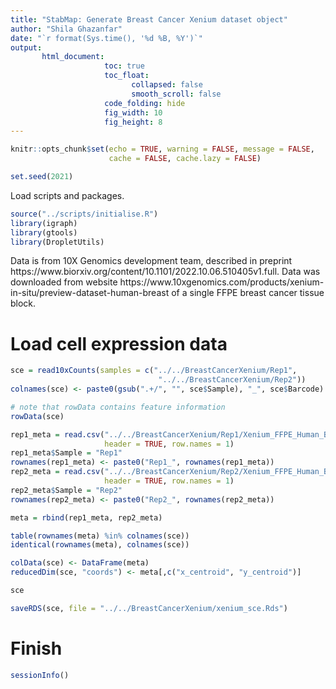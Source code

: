 ```yaml
---
title: "StabMap: Generate Breast Cancer Xenium dataset object"
author: "Shila Ghazanfar"
date: "`r format(Sys.time(), '%d %B, %Y')`"
output:
       html_document:
                     toc: true
                     toc_float:
                           collapsed: false
                           smooth_scroll: false
                     code_folding: hide
                     fig_width: 10 
                     fig_height: 8
---
```

  
```r
knitr::opts_chunk$set(echo = TRUE, warning = FALSE, message = FALSE,
                      cache = FALSE, cache.lazy = FALSE)
```

```r
set.seed(2021)
```

Load scripts and packages.

```r
source("../scripts/initialise.R")
library(igraph)
library(gtools)
library(DropletUtils)
```

Data is from 10X Genomics development team, described in preprint 
https://www.biorxiv.org/content/10.1101/2022.10.06.510405v1.full. 
Data was downloaded from website https://www.10xgenomics.com/products/xenium-in-situ/preview-dataset-human-breast
of a single FFPE breast cancer tissue block.

# Load cell expression data

```r
sce = read10xCounts(samples = c("../../BreastCancerXenium/Rep1",
                                 "../../BreastCancerXenium/Rep2"))
colnames(sce) <- paste0(gsub(".+/", "", sce$Sample), "_", sce$Barcode)

# note that rowData contains feature information
rowData(sce)

rep1_meta = read.csv("../../BreastCancerXenium/Rep1/Xenium_FFPE_Human_Breast_Cancer_Rep1_cells.csv",
                     header = TRUE, row.names = 1)
rep1_meta$Sample = "Rep1"
rownames(rep1_meta) <- paste0("Rep1_", rownames(rep1_meta))
rep2_meta = read.csv("../../BreastCancerXenium/Rep2/Xenium_FFPE_Human_Breast_Cancer_Rep2_cells.csv",
                     header = TRUE, row.names = 1)
rep2_meta$Sample = "Rep2"
rownames(rep2_meta) <- paste0("Rep2_", rownames(rep2_meta))

meta = rbind(rep1_meta, rep2_meta)

table(rownames(meta) %in% colnames(sce))
identical(rownames(meta), colnames(sce))

colData(sce) <- DataFrame(meta)
reducedDim(sce, "coords") <- meta[,c("x_centroid", "y_centroid")]

sce
```

```r
saveRDS(sce, file = "../../BreastCancerXenium/xenium_sce.Rds")
```

# Finish

```r
sessionInfo()
```